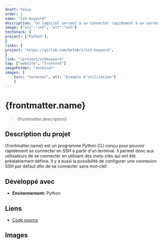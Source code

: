 ```yaml
---
draft: false
order: 3
name: "Ssh-keyword"
description: "Un logiciel servant à se connecter rapidement à un serveur SSH à l'aide de mots-clefs depuis un terminal."
image: {"src":"ssh", "alt":"ssh"}
techStack: {
project: ["Python"],
}
links: {
project: "https://gitlab.com/befabri/ssh-keyword",
}
link: "/project/sshkeyword"
tag: ["website", "frontend"]
imageFolder: "terminal"
images: [
    {src: "terminal", alt: "Exemple d'utilisation"}
    ]
---
```


# {frontmatter.name}

> {frontmatter.description}

## Description du projet

{frontmatter.name} est un programme Python CLI conçu pour pouvoir rapidement se connecter en SSH à partir d'un terminal.
Il permet donc aux utilisateurs de se connecter en utilisant des mots-clés qui ont été préalablement définis. Il y a aussi la possibilité de configurer une connexion SSH par défaut afin de se connecter sans mot-clef.

## Développé avec

-   **Environnement:** Python

## Liens

-   [Code source](https://gitlab.com/befabri/ssh-keyword)

## Images